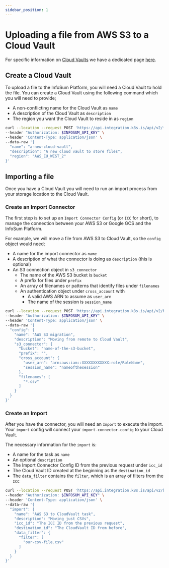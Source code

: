 ```yaml
---
sidebar_position: 1
---
```



# Uploading a file from AWS S3 to a Cloud Vault

For specific information on [Cloud Vaults](/docs/cloudvaults/) we have a dedicated page [here](/docs/cloudvaults/).

<Authentication/>

## Create a Cloud Vault

To upload a file to the InfoSum Platform, you will need a Cloud Vault to hold the file. You can create a Cloud Vault using the following command which you will need to provide;

- A non-conflicting name for the Cloud Vault as `name`
- A description of the Cloud Vault as `description`
- The region you want the Cloud Vault to reside in as `region`

<Tabs>
  <TabItem value="curl" label="cURL" default>

```bash
curl --location --request POST 'https://api.integration.k8s.is/api/v2/filevaults' \
--header "Authorization: $INFOSUM_API_KEY" \
--header 'Content-Type: application/json' \
--data-raw '{
  "name": "a-new-cloud-vault",
  "description": "A new cloud vault to store files",
  "region": "AWS_EU_WEST_2"
}'
```
  </TabItem>
</Tabs>

## Importing a file

Once you have a Cloud Vault you will need to run an import process from your storage location to the Cloud Vault.

### Create an Import Connector

The first step is to set up an `Import Connector Config` (or `ICC` for short), to manage the connection between your AWS S3 or Google GCS and the InfoSum Platform.

For example, we will move a file from AWS S3 to Cloud Vault, so the `config` object would need;

- A name for the import connector as `name`
- A description of what the connector is doing as `description` (this is optional)
- An S3 connection object in `s3_connector`
    - The name of the AWS S3 bucket is `bucket`
    - A prefix for files under `prefix`
    - An array of filenames or patterns that identify files under `filenames`
    - An authentication object under `cross_account` with
        - A valid AWS ARN to assume as `user_arn`
        - The name of the session is `session_name`

<Tabs>
  <TabItem value="curl" label="cURL" default>

```bash
curl --location --request POST 'https://api.integration.k8s.is/api/v2/bunker/import/import-connector-configs' \
--header "Authorization: $INFOSUM_API_KEY" \
--header 'Content-Type: application/json' \
--data-raw '{
  "config": {
    "name": "AWS S3 migration",
    "description": "Moving from remote to Cloud Vault",
    "s3_connector": {
      "bucket": "name-of-the-s3-bucket",
      "prefix": "",
      "cross_account": {
        "user_arn": "arn:aws:iam::XXXXXXXXXXXX:role/RoleName",
        "session_name": "nameofthesession"
      },
      "filenames": [
        "*.csv"
      ]
    }
  }
}'
```
  </TabItem>
</Tabs>

### Create an Import

After you have the connector, you will need an `Import` to execute the import. Your `import` config will connect your `import-connector-config` to your Cloud Vault.

The necessary information for the `import` is:

- A name for the task as `name`
- An optional `description`
- The Import Connector Config ID from the previous request under `icc_id`
- The Cloud Vault ID created at the beginning as the `destination_id`
- The `data_filter` contains the `filter`, which is an array of filters from the `ICC`

<Tabs>
  <TabItem value="curl" label="cURL" default>

```bash
curl --location --request POST 'https://api.integration.k8s.is/api/v2/bunker/import/imports' \
--header "Authorization: $INFOSUM_API_KEY" \
--header 'Content-Type: application/json' \
--data-raw '{
  "import": {
    "name": "AWS S3 to CloudVault task",
    "description": "Moving just CSVs",
    "icc_id": "The ICC ID from the previous request",
    "destination_id": "The CloudVault ID from before",
    "data_filter": {
      "filter": [
        "our-csv-file.csv"
      ]
    }
  }
}'
```
  </TabItem>
</Tabs>